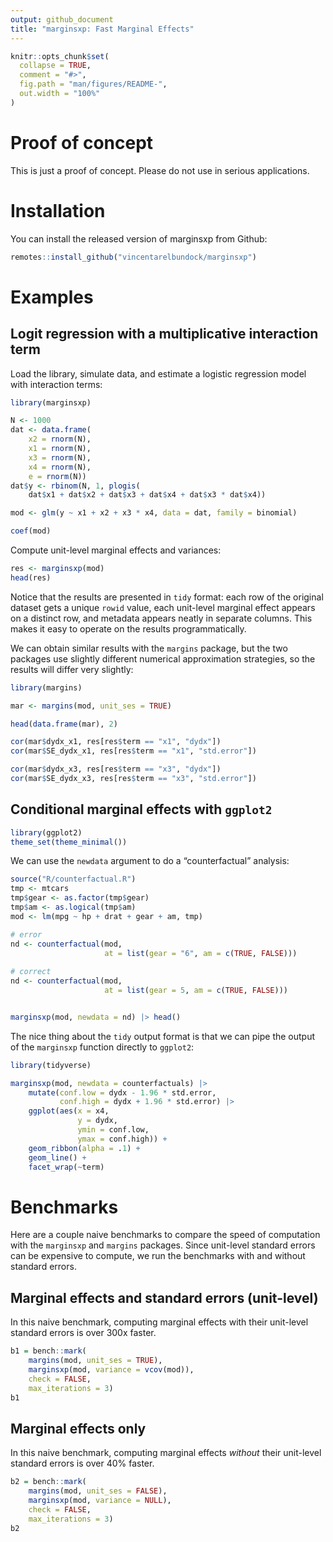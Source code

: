 ```yaml
---
output: github_document
title: "marginsxp: Fast Marginal Effects"
---
```


<!-- README.md is generated from README.Rmd. Please edit that file -->

```r
knitr::opts_chunk$set(
  collapse = TRUE,
  comment = "#>",
  fig.path = "man/figures/README-",
  out.width = "100%"
)
```

# Proof of concept

This is just a proof of concept. Please do not use in serious applications.

# Installation

You can install the released version of marginsxp from Github:

```r
remotes::install_github("vincentarelbundock/marginsxp")
```

# Examples

## Logit regression with a multiplicative interaction term

Load the library, simulate data, and estimate a logistic regression model with interaction terms:

```r
library(marginsxp)

N <- 1000
dat <- data.frame(
    x2 = rnorm(N),
    x1 = rnorm(N),
    x3 = rnorm(N),
    x4 = rnorm(N),
    e = rnorm(N))
dat$y <- rbinom(N, 1, plogis(
    dat$x1 + dat$x2 + dat$x3 + dat$x4 + dat$x3 * dat$x4))

mod <- glm(y ~ x1 + x2 + x3 * x4, data = dat, family = binomial)

coef(mod)
```

Compute unit-level marginal effects and variances:

```r
res <- marginsxp(mod)
head(res)
```

Notice that the results are presented in `tidy` format: each row of the original dataset gets a unique `rowid` value, each unit-level marginal effect appears on a distinct row, and metadata appears neatly in separate columns. This makes it easy to operate on the results programmatically.

We can obtain similar results with the `margins` package, but the two packages use slightly different numerical approximation strategies, so the results will differ very slightly:

```r
library(margins)

mar <- margins(mod, unit_ses = TRUE)

head(data.frame(mar), 2)

cor(mar$dydx_x1, res[res$term == "x1", "dydx"])
cor(mar$SE_dydx_x1, res[res$term == "x1", "std.error"])

cor(mar$dydx_x3, res[res$term == "x3", "dydx"])
cor(mar$SE_dydx_x3, res[res$term == "x3", "std.error"])
```

## Conditional marginal effects with `ggplot2`

```r
library(ggplot2)
theme_set(theme_minimal())
```

We can use the `newdata` argument to do a "counterfactual" analysis:

```r

source("R/counterfactual.R")
tmp <- mtcars
tmp$gear <- as.factor(tmp$gear)
tmp$am <- as.logical(tmp$am)
mod <- lm(mpg ~ hp + drat + gear + am, tmp)

# error
nd <- counterfactual(mod, 
                     at = list(gear = "6", am = c(TRUE, FALSE)))
                    
# correct
nd <- counterfactual(mod, 
                     at = list(gear = 5, am = c(TRUE, FALSE)))


marginsxp(mod, newdata = nd) |> head()
```

The nice thing about the `tidy` output format is that we can pipe the output of the `marginsxp` function directly to `ggplot2`:

```r
library(tidyverse)

marginsxp(mod, newdata = counterfactuals) |>
    mutate(conf.low = dydx - 1.96 * std.error,
           conf.high = dydx + 1.96 * std.error) |>
    ggplot(aes(x = x4, 
               y = dydx, 
               ymin = conf.low, 
               ymax = conf.high)) +
    geom_ribbon(alpha = .1) +
    geom_line() + 
    facet_wrap(~term)
```

# Benchmarks

Here are a couple naive benchmarks to compare the speed of computation with the `marginsxp` and `margins` packages. Since unit-level standard errors can be expensive to compute, we run the benchmarks with and without standard errors.

## Marginal effects and standard errors (unit-level)

In this naive benchmark, computing marginal effects with their unit-level standard errors is over 300x faster.

```r
b1 = bench::mark(
    margins(mod, unit_ses = TRUE),
    marginsxp(mod, variance = vcov(mod)),
    check = FALSE,
    max_iterations = 3)
b1
```

## Marginal effects only

In this naive benchmark, computing marginal effects *without* their unit-level standard errors is over 40% faster.

```r
b2 = bench::mark(
    margins(mod, unit_ses = FALSE),
    marginsxp(mod, variance = NULL),
    check = FALSE,
    max_iterations = 3)
b2
```
